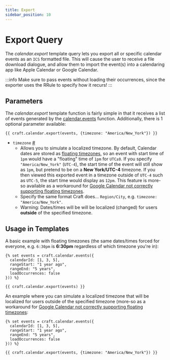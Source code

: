 ```yaml
---
title: Export
sidebar_position: 10
---
```


# Export Query

The _calendar.export_ template query lets you export all or specific calendar events as an `ICS` formatted file. This will cause the user to receive a file download dialogue, and allow them to import the event(s) into a calendaring app like Apple Calendar or Google Calendar.

:::info
Make sure to pass events without loading their occurrences, since the exporter uses the RRule to specify how it recurs!
:::

## Parameters

The _calendar.export_ template function is fairly simple in that it receives a list of events generated by the [calendar.events](./calendar.mdx) function. Additionally, there is 1 optional parameter available:

```twig showLineNumbers
{{ craft.calendar.export(events, {timezone: "America/New_York"}) }}
```

- `timezone` <a href="#param-timezone" id="param-timezone" className="docs-anchor">#</a>
  - Allows you to simulate a localized timezone. By default, Calendar dates are stored as [floating timezones](https://tools.ietf.org/html/rfc5545#section-3.3.5), so an event with start time of `1pm` would have a "floating" time of `1pm` for `UTC±0`. If you specify `"America/New_York"` (`UTC-4`), the start time of the event will still show as `1pm`, but pretend to be on a **New York/UTC-4** timezone. If you then viewed this exported event in a timezone outside of `UTC-4` such as `UTC-5`, the start time would display as `12pm`. This feature is more-so available as a workaround for [Google Calendar not correctly supporting floating timezones](https://www.finalsitesupport.com/hc/en-us/articles/115000804047-When-displayed-via-a-Google-Calendar-event-times-are-incorrect).
  - Specify the same format Craft does... `Region/City`, e.g. `timezone: "America/New_York"`.
  - Warning: Dates/times will be will be localized (changed) for users **outside** of the specified timezone.

## Usage in Templates

A basic example with floating timezones (the same dates/times forced for everyone, e.g. `6:30pm` is **6:30pm** regardless of which timezone you're in):

```twig showLineNumbers
{% set events = craft.calendar.events({
  calendarId: [1, 3, 5],
  rangeStart: "1 year ago",
  rangeEnd: "5 years",
  loadOccurrences: false
})) %}

{{ craft.calendar.export(events) }}
```

An example where you can simulate a localized timezone that will be localized for users outside of the specified timezone (more-so as a workaround for [Google Calendar not correctly supporting floating timezones](https://www.finalsitesupport.com/hc/en-us/articles/115000804047-When-displayed-via-a-Google-Calendar-event-times-are-incorrect):

```twig showLineNumbers
{% set events = craft.calendar.events({
  calendarId: [1, 3, 5],
  rangeStart: "1 year ago",
  rangeEnd: "5 years",
  loadOccurrences: false
})) %}

{{ craft.calendar.export(events, {timezone: "America/New_York"}) }}
```

